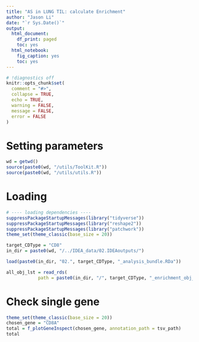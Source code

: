 ```yaml
---
title: "AS in LUNG TIL: calculate Enrichment"
author: "Jason Li"
date: "`r Sys.Date()`"
output:
  html_document:
    df_print: paged
    toc: yes
  html_notebook:
    fig_caption: yes
    toc: yes
---
```


```r
# !diagnostics off
knitr::opts_chunk$set(
  comment = "#>",
  collapse = TRUE,
  echo = TRUE,
  warning = FALSE,
  message = FALSE,
  error = FALSE
)
```

# Setting parameters 
```r
wd = getwd()
source(paste0(wd, "/utils/ToolKit.R"))
source(paste0(wd, "/utils/utils.R"))

```

# Loading 
```r
# ---- loading dependencies ----
suppressPackageStartupMessages(library("tidyverse"))
suppressPackageStartupMessages(library("reshape2"))
suppressPackageStartupMessages(library("patchwork"))
theme_set(theme_classic(base_size = 20))

target_CDType = "CD8"
in_dir = paste0(wd, "/../IDEA_data/02.IDEAoutputs/")

load(paste0(in_dir, "02.", target_CDType, "_analysis_bundle.RDa"))

all_obj_lst = read_rds(
            path = paste0(in_dir, "/", target_CDType, "_enrichment_obj_lst.rds"))
```



# Check single gene
```r
theme_set(theme_classic(base_size = 20))
chosen_gene = "CD8A"
total = f_plotGeneInspect(chosen_gene, annotation_path = tsv_path)
total

```
